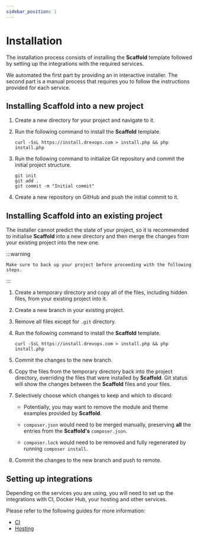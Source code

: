 ```yaml
---
sidebar_position: 1
---
```


# Installation

The installation process consists of installing the **Scaffold** template
followed by setting up the integrations with the required services.

We automated the first part by providing an in interactive installer. The second
part is a manual process that requires you to follow the instructions provided
for each service.

## Installing Scaffold into a new project

1. Create a new directory for your project and navigate to it.

2. Run the following command to install the **Scaffold** template.
    ```shell title="Install using interactive prompts"
    curl -SsL https://install.drevops.com > install.php && php install.php
    ```

3. Run the following command to initialize Git repository and commit the initial
   project structure.
    ```shell title="Initialize git repository"
    git init
    git add .
    git commit -m "Initial commit"
    ```

4. Create a new repository on GitHub and push the initial commit to it.

## Installing Scaffold into an existing project

The installer cannot predict the state of your project, so it is recommended to
initialise **Scaffold** into a new directory and then merge the changes from
your existing project into the new one.

:::warning

    Make sure to back up your project before proceeding with the following steps.

:::

1. Create a temporary directory and copy all of the files, including hidden files,
   from your existing project into it.

2. Create a new branch in your existing project.

3. Remove all files except for `.git` directory.

4. Run the following command to install the **Scaffold** template.
    ```shell title="Install using interactive prompts"
    curl -SsL https://install.drevops.com > install.php && php install.php
    ```

5. Commit the changes to the new branch.

6. Copy the files from the temporary directory back into the project directory,
overriding the files that were installed by **Scaffold**. Git status will show
the changes between the **Scaffold** files and your files.

7. Selectively choose which changes to keep and which to discard:

    - Potentially, you may want to remove the module and theme examples provided
      by **Scaffold**.

    - `composer.json` would need to be merged manually, preserving **all**
      the entries from the **Scaffold's** `composer.json`.

    - `composer.lock` would
      need to be removed and fully regenerated by running `composer install`.

8. Commit the changes to the new branch and push to remote.

## Setting up integrations

Depending on the services you are using, you will need to set up the
integrations with CI, Docker Hub, your hosting and other services.

Please refer to the following guides for more information:

- [CI](../ci)
- [Hosting](../hosting)
